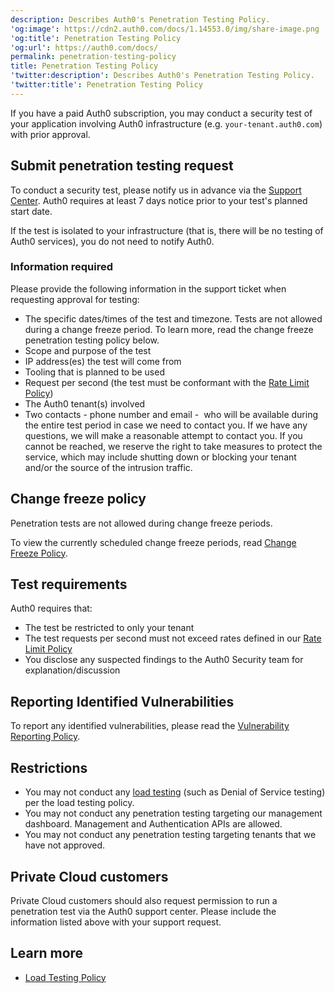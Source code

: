 ```yaml
---
description: Describes Auth0's Penetration Testing Policy.
'og:image': https://cdn2.auth0.com/docs/1.14553.0/img/share-image.png
'og:title': Penetration Testing Policy
'og:url': https://auth0.com/docs/
permalink: penetration-testing-policy
title: Penetration Testing Policy
'twitter:description': Describes Auth0's Penetration Testing Policy.
'twitter:title': Penetration Testing Policy
---
```

If you have a paid Auth0 subscription, you may conduct a security test of your application involving Auth0 infrastructure (e.g. `your-tenant.auth0.com`) with prior approval.

## Submit penetration testing request

To conduct a security test, please notify us in advance via the [Support Center](https://support.auth0.com). Auth0 requires at least 7 days notice prior to your test's planned start date.

If the test is isolated to your infrastructure (that is, there will be no testing of Auth0 services), you do not need to notify Auth0.

### Information required

Please provide the following information in the support ticket when requesting approval for testing:

* The specific dates/times of the test and timezone. Tests are not allowed during a change freeze period. To learn more, read the change freeze penetration testing policy below.
* Scope and purpose of the test
* IP address(es) the test will come from
* Tooling that is planned to be used
* Request per second (the test must be conformant with the [Rate Limit Policy](/troubleshoot/customer-support/operational-policies/rate-limit-policy))
* The Auth0 tenant(s) involved
* Two contacts - phone number and email -  who will be available during the entire test period in case we need to contact you. If we have any questions, we will make a reasonable attempt to contact you. If you cannot be reached, we reserve the right to take measures to protect the service, which may include shutting down or blocking your tenant and/or the source of the intrusion traffic.

## Change freeze policy

<Warning>

Penetration tests are not allowed during change freeze periods.

</Warning>

To view the currently scheduled change freeze periods, read [Change Freeze Policy](/troubleshoot/customer-support/operational-policies/change-freeze-policy).

## Test requirements

Auth0 requires that:

* The test be restricted to only your tenant
* The test requests per second must not exceed rates defined in our [Rate Limit Policy](/troubleshoot/customer-support/operational-policies/rate-limit-policy)
* You disclose any suspected findings to the Auth0 Security team for explanation/discussion

## Reporting Identified Vulnerabilities

To report any identified vulnerabilities, please read the [Vulnerability Reporting Policy](https://www.okta.com/vulnerability-reporting-policy/).

## Restrictions

* You may not conduct any [load testing](/troubleshoot/customer-support/operational-policies/load-testing-policy) (such as Denial of Service testing) per the load testing policy.
* You may not conduct any penetration testing targeting our management dashboard. Management and Authentication APIs are allowed.
* You may not conduct any penetration testing targeting tenants that we have not approved.

## Private Cloud customers

Private Cloud customers should also request permission to run a penetration test via the Auth0 support center. Please include the information listed above with your support request.

## Learn more

* [Load Testing Policy](/troubleshoot/customer-support/operational-policies/load-testing-policy)